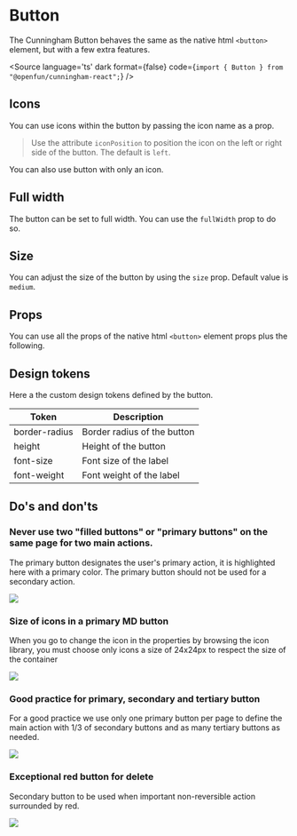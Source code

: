 
<Meta of={Stories}/>

# Button

The Cunningham Button behaves the same as the native html `<button>` element, but with a few extra features.

<Canvas of={Stories.AllBrands}/>

<Source
  language='ts'
  dark
  format={false}
  code={`import { Button } from "@openfun/cunningham-react";`}
/>

## Icons

You can use icons within the button by passing the icon name as a prop.

> Use the attribute `iconPosition` to position the icon on the left or right side of the button. The default is `left`.

<Canvas sourceState="shown" of={Stories.IconLeft}/>

<Canvas sourceState="shown" of={Stories.IconRight}/>

You can also use button with only an icon.

<Canvas sourceState="shown" of={Stories.IconOnly}/>



## Full width

The button can be set to full width. You can use the `fullWidth` prop to do so.

<Canvas sourceState="shown" of={Stories.FullWidth}/>
<Canvas sourceState="shown" of={Stories.FullWidthWithIcon}/>

## Size

You can adjust the size of the button by using the `size` prop. Default value is `medium`.

<Canvas sourceState="shown" of={Stories.Medium}/>
<Canvas sourceState="shown" of={Stories.Small}/>
<Canvas sourceState="shown" of={Stories.Nano}/>

## Props

You can use all the props of the native html `<button>` element props plus the following.

<ArgTypes of={Button} />

## Design tokens

Here a the custom design tokens defined by the button.

| Token        	| Description                 	|
|---------------	|-----------------------------	|
| border-radius 	| Border radius of the button 	|
| height        	| Height of the button        	|
| font-size     	| Font size of the label      	|
| font-weight   	| Font weight of the label    	|

## Do's and don'ts

### Never use two "filled buttons" or "primary buttons" on the same page for two main actions.

The primary button designates the user's primary action, it is highlighted here with a primary color.
The primary button should not be used for a secondary action.

<img src="components/Button/resources/dd_1.svg"/>

### Size of icons in a primary MD button

When you go to change the icon in the properties by browsing the icon library, you must choose only icons a size of 24x24px
to respect the size of the container

<img src="components/Button/resources/dd_2.svg"/>

### Good practice for primary, secondary and tertiary button

For a good practice we use only one primary button per page to define the main action with 1/3 of secondary buttons and as
many tertiary buttons as needed.

<img src="components/Button/resources/dd_3.svg"/>

### Exceptional red button for delete

Secondary button to be used when important non-reversible action surrounded by red.

<img src="components/Button/resources/dd_4.svg"/>

